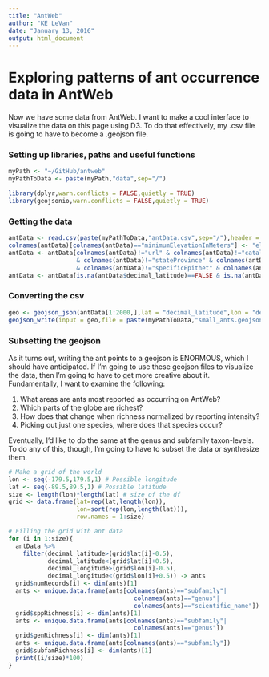 ```yaml
---
title: "AntWeb"
author: "KE LeVan"
date: "January 13, 2016"
output: html_document
---
```


# Exploring patterns of ant occurrence data in AntWeb
Now we have some data from AntWeb. I want to make a cool interface to visualize the data on this page using D3. To do that effectively, my .csv file is going to have to become a .geojson file.

### Setting up libraries, paths and useful functions
```r
myPath <- "~/GitHub/antweb"
myPathToData <- paste(myPath,"data",sep="/")

library(dplyr,warn.conflicts = FALSE,quietly = TRUE)
library(geojsonio,warn.conflicts = FALSE,quietly = TRUE)
```

### Getting the data
```r
antData <- read.csv(paste(myPathToData,"antData.csv",sep="/"),header = TRUE,stringsAsFactors = FALSE)
colnames(antData)[colnames(antData)=="minimumElevationInMeters"] <- "elevation"
antData <- antData[colnames(antData)!="url" & colnames(antData)!="catalogNumber" & colnames(antData)!="typeStatus" 
                   & colnames(antData)!="stateProvince" & colnames(antData)!="dateIdentified" 
                   & colnames(antData)!="specificEpithet" & colnames(antData)!="geojson.type"]
antData <- antData[is.na(antData$decimal_latitude)==FALSE & is.na(antData$decimal_longitude)==FALSE,]

```

### Converting the csv
```r
geo <- geojson_json(antData[1:2000,],lat = "decimal_latitude",lon = "decimal_longitude")
geojson_write(input = geo,file = paste(myPathToData,"small_ants.geojson",sep="/"))
```

### Subsetting the geojson
As it turns out, writing the ant points to a geojson is ENORMOUS, which I should have anticipated. If I'm going to use these geojson files to visualize the data, then I'm going to have to get more creative about it. Fundamentally, I want to examine the following:

1.  What areas are ants most reported as occurring on AntWeb? 
1.  Which parts of the globe are richest?
1.  How does that change when richness normalized by reporting intensity?
1.  Picking out just one species, where does that species occur?

Eventually, I'd like to do the same at the genus and subfamily taxon-levels. To do any of this, though, I'm going to have to subset the data or synthesize them.
```r
# Make a grid of the world
lon <- seq(-179.5,179.5,1) # Possible longitude
lat <- seq(-89.5,89.5,1) # Possible latitude
size <- length(lon)*length(lat) # size of the df
grid <- data.frame(lat=rep(lat,length(lon)),
                   lon=sort(rep(lon,length(lat))),
                   row.names = 1:size)

# Filling the grid with ant data
for (i in 1:size){
  antData %>% 
    filter(decimal_latitude>(grid$lat[i]-0.5),
           decimal_latitude<(grid$lat[i]+0.5),
           decimal_longitude>(grid$lon[i]-0.5),
           decimal_longitude<(grid$lon[i]+0.5)) -> ants
  grid$numRecords[i] <- dim(ants)[1]
  ants <- unique.data.frame(ants[colnames(ants)=="subfamily"|
                                   colnames(ants)=="genus"|
                                   colnames(ants)=="scientific_name"])
  grid$sppRichness[i] <- dim(ants)[1]
  ants <- unique.data.frame(ants[colnames(ants)=="subfamily"|
                                   colnames(ants)=="genus"])
  grid$genRichness[i] <- dim(ants)[1]
  ants <- unique.data.frame(ants[colnames(ants)=="subfamily"])
  grid$subfamRichness[i] <- dim(ants)[1]
  print((i/size)*100)
}

```